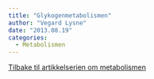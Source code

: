 ```yaml
---
title: "Glykogenmetabolismen"
author: "Vegard Lysne"
date: "2013.08.19"
categories: 
  - Metabolismen
---
```


[Tilbake til artikkelserien om metabolismen](../../metabolismen.html)
